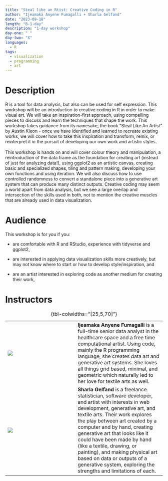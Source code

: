```yaml
---
title: "Steal like an Rtist: Creative Coding in R"
author: "Ijeamaka Anyene Fumagalli + Sharla Gelfand"
date: "2023-09-18"
length: "B-1-day"
description: "1-day workshop"
day-one: " "
day-two: "X"
languages:
  - R
tags:
  - visualization
  - programming
  - art
---
```


# Description

R is a tool for data analysis, but also can be used for self expression. This workshop will be an introduction to creative coding in R in order to make visual art. We will take an inspiration-first approach, using compelling pieces to discuss and learn the techniques that shape the work. This workshop takes guidance from its namesake, the book "Steal Like An Artist" by Austin Kleon - once we have identified and learned to recreate existing works, we will cover how to take this inspiration and transform, remix, or reinterpret it in the pursuit of developing our own work and artistic styles. \
\
This workshop is hands on and will cover colour theory and manipulation, a reintroduction of the data frame as the foundation for creating art (instead of just for analyzing data!), using ggplot2 as an artistic canvas, creating basic and specialized shapes, tiling and pattern making, developing your own functions and using iteration. We will also discuss how to use controlled randomness to convert a standalone piece into a generative art system that can produce many distinct outputs. Creative coding may seem a world apart from data analysis, but we see a large overlap and intersection of the skills used in both, not to mention the creative muscles that are already used in data visualization.

# Audience

This workshop is for you if you:

-   are comfortable with R and RStudio, experience with tidyverse and ggplot2,

-   are interested in applying data visualization skills more creatively, but may not know where to start or how to develop style/inspiration, and

-   are an artist interested in exploring code as another medium for creating their work,

# Instructors

|                                     |     |                                                                                                                                                                                                                                                                                                                                                                                                                                                                           |
|----------------|----------------|----------------------------------------|
| ![](ijeamaka-anyene-fumagalli.jpeg) |     | **Ijeamaka Anyene Fumagalli** is a full-time senior data analyst in the healthcare space and a free time computational artist. Using code, mainly the R programming language, she creates data art and generative art systems. She loves all things grid based, minimal, and geometric which naturally led to her love for textile arts as well.                                                                                                                          |
| ![](sharla-gelfand.jpg)             |     | **Sharla Gelfand** is a freelance statistician, software developer, and artist with interests in web development, generative art, and textile arts. Their work explores the play between art created by a computer and by hand, creating generative art that looks like it could have been made by hand (like a textile, drawing, or painting), and making physical art based on data or outputs of a generative system, exploring the strengths and limitations of each. |

: {tbl-colwidths="\[25,5,70\]"}
